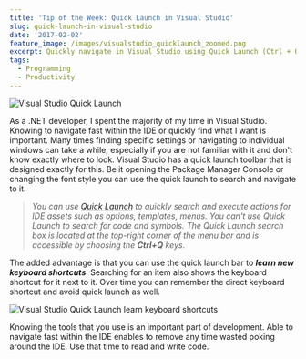 ```yaml
---
title: 'Tip of the Week: Quick Launch in Visual Studio'
slug: quick-launch-in-visual-studio
date: '2017-02-02'
feature_image: /images/visualstudio_quicklaunch_zoomed.png
excerpt: Quickly navigate in Visual Studio using Quick Launch (Ctrl + Q)
tags:
  - Programming
  - Productivity
---
```

![Visual Studio Quick Launch](/images/visualstudio_quicklaunch.png)

As a .NET developer, I spent the majority of my time in Visual Studio. Knowing to navigate fast within the IDE or quickly find what I want is important. Many times finding specific settings or navigating to individual windows can take a while, especially if you are not familiar with it and don't know exactly where to look. Visual Studio has a quick launch toolbar that is designed exactly for this. Be it opening the Package Manager Console or changing the font style you can use the quick launch to search and navigate to it.

> _You can use [Quick Launch](https://msdn.microsoft.com/en-us/library/hh417697.aspx) to quickly search and execute actions for IDE assets such as options, templates, menus. You can't use Quick Launch to search for code and symbols. The Quick Launch search box is located at the top-right corner of the menu bar and is accessible by choosing the **Ctrl+Q** keys._

The added advantage is that you can use the quick launch bar to **_learn new keyboard shortcuts_**. Searching for an item also shows the keyboard shortcut for it next to it. Over time you can remember the direct keyboard shortcut and avoid quick launch as well.

![Visual Studio Quick Launch learn keyboard shortcuts](/images/visualstudio_quicklaunch_keyboardShortcuts.png)

Knowing the tools that you use is an important part of development. Able to navigate fast within the IDE enables to remove any time wasted poking around the IDE. Use that time to read and write code.
